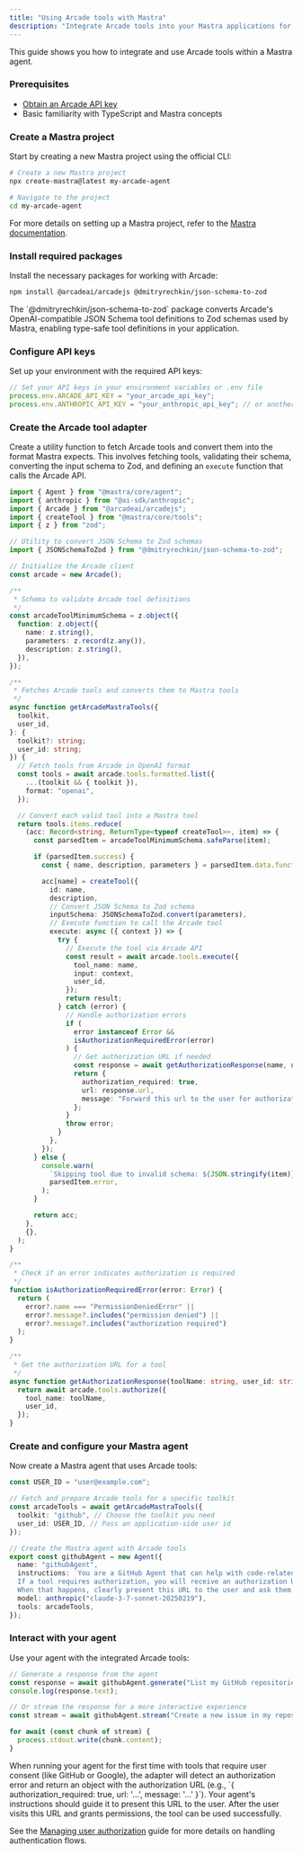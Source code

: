 ```yaml
---
title: "Using Arcade tools with Mastra"
description: "Integrate Arcade tools into your Mastra applications for basic use cases."
---
```



This guide shows you how to integrate and use Arcade tools within a Mastra agent.

<Steps>

### Prerequisites

- [Obtain an Arcade API key](/home/api-keys)
- Basic familiarity with TypeScript and Mastra concepts

### Create a Mastra project

Start by creating a new Mastra project using the official CLI:

```bash
# Create a new Mastra project
npx create-mastra@latest my-arcade-agent

# Navigate to the project
cd my-arcade-agent
```

For more details on setting up a Mastra project, refer to the [Mastra documentation](https://mastra.ai/docs/getting-started/installation).

### Install required packages

Install the necessary packages for working with Arcade:

```bash
npm install @arcadeai/arcadejs @dmitryrechkin/json-schema-to-zod
```

<Callout type="info">
  The `@dmitryrechkin/json-schema-to-zod` package converts Arcade's OpenAI-compatible JSON Schema tool definitions to Zod schemas used by Mastra, enabling type-safe tool definitions in your application.
</Callout>

### Configure API keys

Set up your environment with the required API keys:

```typescript
// Set your API keys in your environment variables or .env file
process.env.ARCADE_API_KEY = "your_arcade_api_key";
process.env.ANTHROPIC_API_KEY = "your_anthropic_api_key"; // or another supported model provider
```

### Create the Arcade tool adapter

Create a utility function to fetch Arcade tools and convert them into the format Mastra expects. This involves fetching tools, validating their schema, converting the input schema to Zod, and defining an `execute` function that calls the Arcade API.

```typescript
import { Agent } from "@mastra/core/agent";
import { anthropic } from "@ai-sdk/anthropic";
import { Arcade } from "@arcadeai/arcadejs";
import { createTool } from "@mastra/core/tools";
import { z } from "zod";

// Utility to convert JSON Schema to Zod schemas
import { JSONSchemaToZod } from "@dmitryrechkin/json-schema-to-zod";

// Initialize the Arcade client
const arcade = new Arcade();

/**
 * Schema to validate Arcade tool definitions
 */
const arcadeToolMinimumSchema = z.object({
  function: z.object({
    name: z.string(),
    parameters: z.record(z.any()),
    description: z.string(),
  }),
});

/**
 * Fetches Arcade tools and converts them to Mastra tools
 */
async function getArcadeMastraTools({
  toolkit,
  user_id,
}: {
  toolkit?: string;
  user_id: string;
}) {
  // Fetch tools from Arcade in OpenAI format
  const tools = await arcade.tools.formatted.list({
    ...(toolkit && { toolkit }),
    format: "openai",
  });

  // Convert each valid tool into a Mastra tool
  return tools.items.reduce(
    (acc: Record<string, ReturnType<typeof createTool>>, item) => {
      const parsedItem = arcadeToolMinimumSchema.safeParse(item);

      if (parsedItem.success) {
        const { name, description, parameters } = parsedItem.data.function;

        acc[name] = createTool({
          id: name,
          description,
          // Convert JSON Schema to Zod schema
          inputSchema: JSONSchemaToZod.convert(parameters),
          // Execute function to call the Arcade tool
          execute: async ({ context }) => {
            try {
              // Execute the tool via Arcade API
              const result = await arcade.tools.execute({
                tool_name: name,
                input: context,
                user_id,
              });
              return result;
            } catch (error) {
              // Handle authorization errors
              if (
                error instanceof Error &&
                isAuthorizationRequiredError(error)
              ) {
                // Get authorization URL if needed
                const response = await getAuthorizationResponse(name, user_id);
                return {
                  authorization_required: true,
                  url: response.url,
                  message: "Forward this url to the user for authorization",
                };
              }
              throw error;
            }
          },
        });
      } else {
        console.warn(
          `Skipping tool due to invalid schema: ${JSON.stringify(item)}`,
          parsedItem.error,
        );
      }

      return acc;
    },
    {},
  );
}

/**
 * Check if an error indicates authorization is required
 */
function isAuthorizationRequiredError(error: Error) {
  return (
    error?.name === "PermissionDeniedError" ||
    error?.message?.includes("permission denied") ||
    error?.message?.includes("authorization required")
  );
}

/**
 * Get the authorization URL for a tool
 */
async function getAuthorizationResponse(toolName: string, user_id: string) {
  return await arcade.tools.authorize({
    tool_name: toolName,
    user_id,
  });
}
```

### Create and configure your Mastra agent

Now create a Mastra agent that uses Arcade tools:

```typescript
const USER_ID = "user@example.com";

// Fetch and prepare Arcade tools for a specific toolkit
const arcadeTools = await getArcadeMastraTools({
  toolkit: "github", // Choose the toolkit you need
  user_id: USER_ID, // Pass an application-side user id
});

// Create the Mastra agent with Arcade tools
export const githubAgent = new Agent({
  name: "githubAgent",
  instructions: `You are a GitHub Agent that can help with code-related tasks.
  If a tool requires authorization, you will receive an authorization URL.
  When that happens, clearly present this URL to the user and ask them to visit it to grant permissions.`,
  model: anthropic("claude-3-7-sonnet-20250219"),
  tools: arcadeTools,
});
```

### Interact with your agent

Use your agent with the integrated Arcade tools:

```typescript
// Generate a response from the agent
const response = await githubAgent.generate("List my GitHub repositories");
console.log(response.text);

// Or stream the response for a more interactive experience
const stream = await githubAgent.stream("Create a new issue in my repository");

for await (const chunk of stream) {
  process.stdout.write(chunk.content);
}
```

</Steps>

<Callout type="warning" title="Initial Tool Authorization"> 
  When running your agent for the first time with tools that require user consent (like GitHub or Google), the adapter will detect an authorization error and return an object with the authorization URL (e.g., `{ authorization_required: true, url: '...', message: '...' }`). Your agent's instructions should guide it to present this URL to the user. After the user visits this URL and grants permissions, the tool can be used successfully. 
  
  See the [Managing user authorization](./user-auth-interrupts) guide for more details on handling authentication flows.
</Callout>
